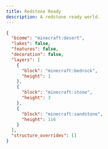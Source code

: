 ```yaml
---
title: Redstone Ready
description: A redstone ready world.
---
```


```json lineNumbers
{
  "biome": "minecraft:desert",
  "lakes": false,
  "features": false,
  "decoration": false,
  "layers": [
    {
      "block": "minecraft:bedrock",
      "height": 1
    },
    {
      "block": "minecraft:stone",
      "height": 3
    },
    {
      "block": "minecraft:sandstone",
      "height": 116
    }
  ],
  "structure_overrides": []
}
```
